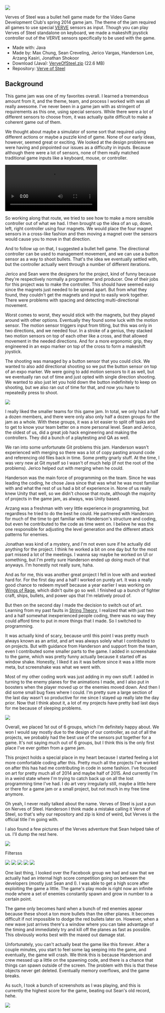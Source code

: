 <img src="https://maxrchung-rails.s3.amazonaws.com/uploads/pressShootToStart.png" />

Verves of Steel was a bullet hell game made for the Video Game Development Club's spring 2014 game jam. The theme of the jam required all games to use special [VERVE](http://myinxus.com/welcome/verveall/) sensors as input. Though you can play Verves of Steel standalone on keyboard, we made a makeshift joystick controller out of the VERVE sensors specifically to be used with the game.

*   Made with: Java
*   Made by: Max Chung, Sean Creveling, Jerico Vargas, Handerson Lee, Arzang Kasiri, Jonathan Shokoor
*   Download (Java): [VerveOfSteel.zip](https://maxrchung-rails.s3.amazonaws.com/uploads/VerveOfSteel.zip) (22.6 MB)
*   Repository: [Verve of Steel](https://bitbucket.org/handersl/verve-of-steel/src)

## Background

This game jam was one of my favorites overall. I learned a tremendous amount from it, and the theme, team, and process I worked with was all really awesome. I've never been in a game jam with as stringent of requirements as this one, using special sensors. While there were a lot of different sensors to choose from, it was actually quite difficult to make a coherent game out of them.

We thought about maybe a simulator of some sort that required using different actions or maybe a puzzle kind of game. None of our early ideas, however, seemed great or exciting. We looked at the design problems we were having and pinpointed our issues as a difficulty in inputs. Because although there were a lot of sensors, none of them really matched traditional game inputs like a keyboard, mouse, or controller.

<video autoplay loop controls><source src="https://maxrchung-rails.s3.amazonaws.com/uploads/puppies_going_fast.webm"/></video>

So working along that route, we tried to see how to make a more sensible controller out of what we had. I then brought up the idea of an up, down, left, right controller using four magnets. We would place the four magnet sensors in a cross-like fashion and then moving a magnet over the sensors would cause you to move in that direction.

And to follow up on that, I suggested a bullet hell game. The directional controller can be used to management movement, and we can use a button sensor as a way to shoot bullets. That's the idea we eventually settled with, but the controller actually went through a number of different iterations.

Jerico and Sean were the designers for the project, kind of funny because they're respectively normally a programmer and producer. One of their jobs for this project was to make the controller. This should have seemed easy since the magnets just needed to be spread apart. But from what they found, they couldn't get the magnets and input to easily work together. There were problems with spacing and detecting multi-directional movement.

Worst comes to worst, they would stick with the magnets, but they played around with other options. Eventually they found some luck with the motion sensor. The motion sensor triggers input from tilting, but this was only in two directions, and we needed four. In a stroke of a genius, they stacked two motion sensors on top of each other like a cross, and that allowed movement in the needed directions. And for a more ergonomic grip, they engineered in an expo marker on top of the cross to form a makeshift joystick.

The shooting was managed by a button sensor that you could click. We wanted to also add directional shooting so we put the button sensor on top of an expo marker. We were going to add motion sensors to it as well, but we eventually ran out of time and just opted with single direction shooting. We wanted to also just let you hold down the button indefinitely to keep on shooting, but we also ran out of time for that, and now you have to repeatedly press to shoot.

<img src="https://maxrchung-rails.s3.amazonaws.com/uploads/verves7.jpg" />

I really liked the smaller teams for this game jam. In total, we only had a half a dozen members, and there were only also only half a dozen groups for the jam as a whole. With these groups, it was a lot easier to split off tasks and to get to know your team better on a more personal level. Sean and Jerico, the oldest of us, did a great job hack engineering and making the controllers. They did a bunch of a playtesting and QA as well.

We ran into some unfortunate Git problems this jam. Handerson wasn't experienced with merging so there was a lot of copy pasting around code and referencing old files back in time. Some pretty gnarly stuff. At the time, I was very new at Git myself so I wasn't of much help (if not the root of the problems). Jerico helped out with merging when he could.

Handerson was the main force of programming on the team. Since he was leading the coding, he chose Java since that was what he was most familiar with and what the rest of us had a bit of experience in. None of us really knew Unity that well, so we didn't choose that route, although the majority of projects in the game jam, as always, was Unity based.

Arzang was a freshman with very little experience in programming, but regardless he tried to do the best he could. He partnered with Handerson for much of the time to get familiar with Handerson's structure and coding, but even he contributed to the code as time went on. I believe he was the one responsible for adjusting the level generation and the different attack patterns for enemies.

Jonathan was kind of a mystery, and I'm not even sure if he actually did anything for the project. I think he worked a bit on one day but for the most part missed a lot of the meetings. I wanna say maybe he worked on UI or something, but I'm pretty sure Handerson ended up doing much of that anyways. I'm honestly not really sure, haha.

And as for me, this was another great project I fell in love with and worked hard for. For the first day and a half I worked on purely art. It was a really good chance to redeem myself because a year earlier I was working on [Wings of Rage](http://maxrchung.com/projects/wingsofrage), which didn't quite go so well. I finished up a bunch of fighter craft, ships, bullets, and power ups that I'm relatively proud of.

But then on the second day I made the decision to switch out of art. Learning from my past faults in [String Theory](http://maxrchung.com/projects/stringtheory), I realized that with just two and a half somewhat inexperienced people coding, there was no way they could afford time to put in more things that I made. So I switched to programming.

It was actually kind of scary, because until this point I was pretty much always known as an artist, and art was always solely what I contributed to on projects. But with guidance from Handerson and support from the team, even I contributed some smaller parts to the game. I added in screenshake to the game, which was pretty funny actually because it started off as window shake. Honestly, I liked it as it was before since it was a little more meta, but screenshake was what we went with.

Most of my other coding work was just adding in my own stuff. I added in turning to the enemy planes for the animations I made, and I also put in boosters when the player moved up or the enemies moved down. And then I did some small bug fixes where I could. I'm pretty sure a large section of the last day wasn't so productive for me since I stayed up really late the day prior. Now that I think about it, a lot of my projects have pretty bad last days for me because of sleeping problems.

<img src="https://maxrchung-rails.s3.amazonaws.com/uploads/kitty_daytime_nighttime.gif" />

Overall, we placed 1st out of 6 groups, which I'm definitely happy about. We won I would say mostly due to the design of our controller, as out of all the projects, we probably had the best use of the sensors put together for a game. It's not saying much out of 6 groups, but I think this is the only first place I've ever gotten from a game jam.

This project holds a special place in my heart because I started feeling a lot more comfortable coding after this. Pretty much all the projects I've worked on after this has had me contributing in code in some fashion. I've focused on art for pretty much all of 2014 and maybe half of 2015. And currently I'm in a weird state where I'm trying to catch back up on all the lost programming time I've had. I do art very irregularly still, maybe a little here or there for a game jam or a small project, but not much in my free time anymore.

Oh yeah, I never really talked about the name. Verves of Steel is just a pun on Nerves of Steel. Handerson I think made a mistake calling it Verve of Steel, so that's why our repository and zip is kind of weird, but Verves is the official title I'm going with.

I also found a few pictures of the Verves adventure that Sean helped take of us. I'll dump the rest here.

<img src="https://maxrchung-rails.s3.amazonaws.com/uploads/verves2.jpg" /><p className="caption">Filtersss</p><img src="https://maxrchung-rails.s3.amazonaws.com/uploads/verves3.jpg" /> <img src="https://maxrchung-rails.s3.amazonaws.com/uploads/verves4.jpg" /> <img src="https://maxrchung-rails.s3.amazonaws.com/uploads/verves5.jpg" /> <img src="https://maxrchung-rails.s3.amazonaws.com/uploads/verves6.jpg" /> <img src="https://maxrchung-rails.s3.amazonaws.com/uploads/verves1.jpg" />

One last thing, I looked over the Facebook group we had and saw that we actually had an internal high score competition going on between the developers (mostly just Sean and I). I was able to get a high score after exploiting the game a little. The game's play mode is right now an infinite mode where a set of enemies constantly spawn and grow in number to a certain point.

The game only becomes hard when a bunch of red enemies appear because these shoot a ton more bullets than the other planes. It becomes difficult if not impossible to dodge the red bullets later on. However, when a new wave just arrives there's a window where you can take advantage of the timing and immediately try and kill off the planes as fast as possible. This obviously works best with the maxed out damage stat.

Unfortunately, you can't actually beat the game like this forever. After a couple minutes, you start to feel some lag seeping into the game, and eventually, the game will crash. We think this is because Handerson and crew messed up a little on the spawning code, and there is a chance that things can spawn outside of the screen. The problem with this is that these objects never get deleted. Eventually memory overflows, and the game breaks.

As such, I took a bunch of screenshots as I was playing, and this is currently the highest score for the game, beating out Sean's old record, hehe.

<img src="https://maxrchung-rails.s3.amazonaws.com/uploads/verves_highscore.jpg" />